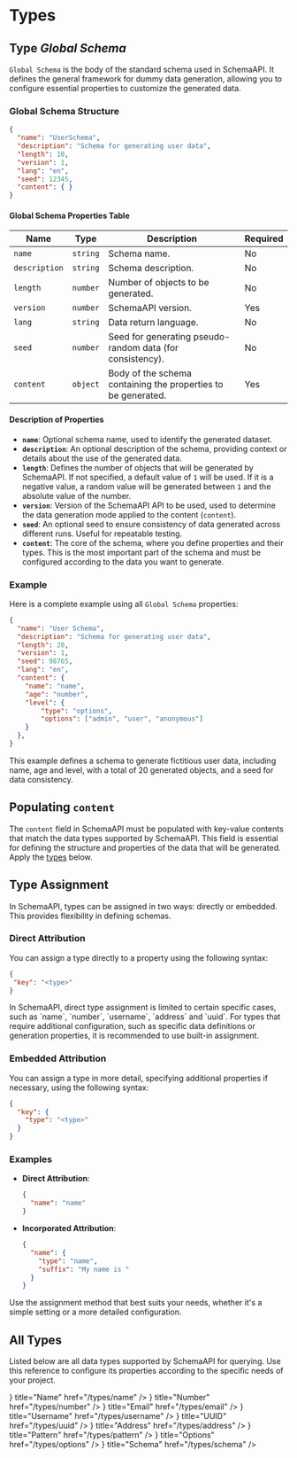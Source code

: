 # Types

## Type _Global Schema_

`Global Schema` is the body of the standard schema used in SchemaAPI. It defines the general framework for dummy data generation, allowing you to configure essential properties to customize the generated data.

### Global Schema Structure

```json
{
  "name": "UserSchema",
  "description": "Schema for generating user data",
  "length": 10,
  "version": 1,
  "lang": "en",
  "seed": 12345,
  "content": { }
}
```

#### Global Schema Properties Table

| Name | Type | Description | Required |
| ------------- | -------- | ---------- | --------- |
| `name` | `string` | Schema name. | No |
| `description` | `string` | Schema description. | No |
| `length` | `number` | Number of objects to be generated. | No |
| `version` | `number` | SchemaAPI version. | Yes |
| `lang` | `string` | Data return language. | No |
| `seed` | `number` | Seed for generating pseudo-random data (for consistency). | No |
| `content` | `object` | Body of the schema containing the properties to be generated. | Yes |

#### Description of Properties

- **`name`**: Optional schema name, used to identify the generated dataset.
- **`description`**: An optional description of the schema, providing context or details about the use of the generated data.
- **`length`**: Defines the number of objects that will be generated by SchemaAPI. If not specified, a default value of `1` will be used. If it is a negative value, a random value will be generated between `1` and the absolute value of the number.
- **`version`**: Version of the SchemaAPI API to be used, used to determine the data generation mode applied to the content (`content`).
- **`seed`**: An optional seed to ensure consistency of data generated across different runs. Useful for repeatable testing.
- **`content`**: The core of the schema, where you define properties and their types. This is the most important part of the schema and must be configured according to the data you want to generate.

### Example

Here is a complete example using all `Global Schema` properties:

```json filename="User Schema"
{
  "name": "User Schema",
  "description": "Schema for generating user data",
  "length": 20,
  "version": 1,
  "seed": 98765,
  "lang": "en",
  "content": {
    "name": "name",
    "age": "number",
    "level": {
        "type": "options",
        "options": ["admin", "user", "anonymous"]
    }
  },
}
```

This example defines a schema to generate fictitious user data, including name, age and level, with a total of 20 generated objects, and a seed for data consistency.

## Populating `content`

The `content` field in SchemaAPI must be populated with key-value contents that match the data types supported by SchemaAPI. This field is essential for defining the structure and properties of the data that will be generated. Apply the [types](#all-types) below.

## Type Assignment

In SchemaAPI, types can be assigned in two ways: directly or embedded. This provides flexibility in defining schemas.

### Direct Attribution

You can assign a type directly to a property using the following syntax:

```json
{
 "key": "<type>"
}
```


<Callout type="warning" emoji="⚠️">
 In SchemaAPI, direct type assignment is limited to certain specific cases, such as `name`, `number`, `username`, `address` and `uuid`. For types that require additional configuration, such as specific data definitions or generation properties, it is recommended to use built-in assignment.
</Callout>

### Embedded Attribution

You can assign a type in more detail, specifying additional properties if necessary, using the following syntax:

```json
{
  "key": {
    "type": "<type>"
  }
}
```

### Examples

- **Direct Attribution**:

  ```json
  {
    "name": "name"
  }
  ```

- **Incorporated Attribution**:

  ```json
  {
    "name": {
      "type": "name",
      "suffix": "My name is "
    }
  }
  ```

Use the assignment method that best suits your needs, whether it's a simple setting or a more detailed configuration.

## All Types

Listed below are all data types supported by SchemaAPI for querying. Use this reference to configure its properties according to the specific needs of your project.


<Cards>
    <Card icon={<CaseSensitive />} title="Name" href="/types/name" />
    <Card icon={<Hash />} title="Number" href="/types/number" />
    <Card icon={<AtSign />} title="Email" href="/types/email" />
    <Card icon={<User />} title="Username" href="/types/username" />
    <Card icon={<Fingerprint />} title="UUID" href="/types/uuid" />
    <Card icon={<Map />} title="Address" href="/types/address" />
    <Card icon={<Wand />} title="Pattern" href="/types/pattern" />
    <Card icon={<Dices />} title="Options" href="/types/options" />
    <Card icon={<TableProperties />} title="Schema" href="/types/schema" />
</Cards>